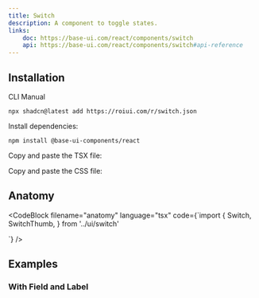 ```yaml
---
title: Switch
description: A component to toggle states.
links:
    doc: https://base-ui.com/react/components/switch
    api: https://base-ui.com/react/components/switch#api-reference
---
```


<ComponentPreview name="switch-demo" />

## Installation

<InstallationTabs>

<InstallationTabsList>
    <InstallationTabsTrigger value="cli">CLI</InstallationTabsTrigger>
    <InstallationTabsTrigger value="manual">Manual</InstallationTabsTrigger>
</InstallationTabsList>

<InstallationTabsContent value="cli">

```package-install
npx shadcn@latest add https://roiui.com/r/switch.json
```

</InstallationTabsContent>

<InstallationTabsContent value="manual">

Install dependencies:

```package-install
npm install @base-ui-components/react
```

Copy and paste the TSX file:

<ComponentSource
    src="registry/brook/ui/switch/switch.tsx"
    title="components/ui/switch.tsx"
    collapsible={true}
/>

Copy and paste the CSS file:

<ComponentSource
    src="registry/brook/ui/switch/switch.module.css"
    title="components/ui/switch.module.css"
    language="css"
    collapsible={true}
/>

</InstallationTabsContent>

</InstallationTabs>

## Anatomy

<CodeBlock
filename="anatomy"
  language="tsx"
  code={`import {
  Switch,
  SwitchThumb,
} from '../ui/switch'

<Switch>
    <SwitchThumb />
</Switch>
`} />

## Examples

### With Field and Label

<ComponentPreview name="switch-with-label" />
